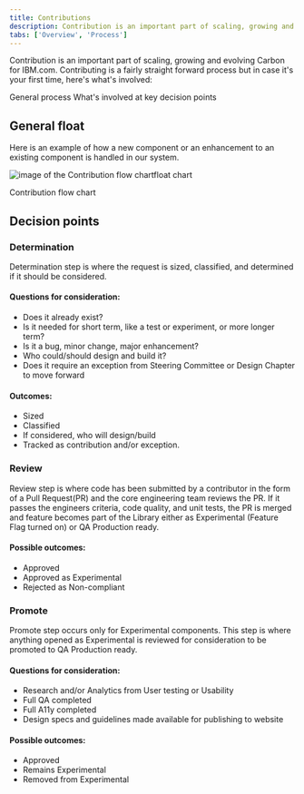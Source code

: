 ```yaml
---
title: Contributions
description: Contribution is an important part of scaling, growing and evolving Carbon for IBM.com. It is a fairy straight forward process but in case designers or developers have never contributed to an open source repo before, here's a description of what's involved
tabs: ['Overview', 'Process'] 
---
```


<PageDescription>

Contribution is an important part of scaling, growing and evolving Carbon for IBM.com. Contributing is a fairly straight forward process but in case it's your first time, here's what's involved:

</PageDescription>

<AnchorLinks>

<AnchorLink>General process</AnchorLink>
<AnchorLink>What's involved at key decision points</AnchorLink>

</AnchorLinks>


## General float

Here is an example of how a new component or an enhancement to an existing component is handled in our system.

<Row>
<Column colLg={8}>

![image of the Contribution flow chartfloat chart](https://user-images.githubusercontent.com/23237857/96018584-71bb3e80-0e19-11eb-8d58-e0904e3709dd.png)

<Caption>Contribution flow chart</Caption>

</Column>
</Row>

## Decision points

### Determination
Determination step is where the request is sized, classified, and determined if it should be considered.   

#### Questions for consideration:
- Does it already exist?
- Is it needed for short term, like a test or experiment, or more longer term?
- Is it a bug, minor change, major enhancement?
- Who could/should design and build it?
- Does it require an exception from Steering Committee or Design Chapter to move forward

#### Outcomes:
- Sized
- Classified
- If considered, who will design/build
- Tracked as contribution and/or exception.

### Review
Review step is where code has been submitted by a contributor in the form of a Pull Request(PR) and the core engineering team reviews the PR.  If it passes the engineers criteria, code quality, and unit tests, the PR is merged and feature becomes part of the Library either as Experimental (Feature Flag turned on) or QA Production ready.

#### Possible outcomes:
- Approved
- Approved as Experimental
- Rejected as Non-compliant

### Promote 
Promote step occurs only for Experimental components.  This step is where anything opened as Experimental is reviewed for consideration to be promoted to QA Production ready.  

#### Questions for consideration:
- Research and/or Analytics from User testing or Usability
- Full QA completed
- Full A11y completed
- Design specs and guidelines made available for publishing to website

#### Possible outcomes:
- Approved
- Remains Experimental
- Removed from Experimental

